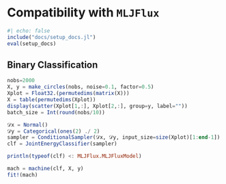 # Compatibility with `MLJFlux`

```julia
#| echo: false
include("docs/setup_docs.jl")
eval(setup_docs)
```

## Binary Classification

```julia
nobs=2000
X, y = make_circles(nobs, noise=0.1, factor=0.5)
Xplot = Float32.(permutedims(matrix(X)))
X = table(permutedims(Xplot))
display(scatter(Xplot[1,:], Xplot[2,:], group=y, label=""))
batch_size = Int(round(nobs/10))
```

```julia
𝒟x = Normal()
𝒟y = Categorical(ones(2) ./ 2)
sampler = ConditionalSampler(𝒟x, 𝒟y, input_size=size(Xplot)[1:end-1])
clf = JointEnergyClassifier(sampler)
```

```julia
println(typeof(clf) <: MLJFlux.MLJFluxModel)
```

```julia
mach = machine(clf, X, y)
fit!(mach)
```
